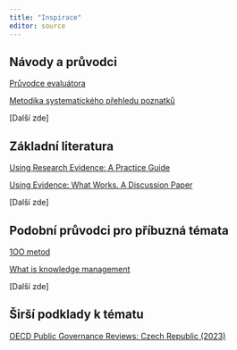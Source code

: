 ```yaml
---
title: "Inspirace"
editor: source
---
```


## Návody a průvodci 

[Průvodce evaluátora](https://dotaceeu.cz/getmedia/3ce5f6b9-24cc-4ac1-80d9-9eb769203f5a/Pruvodce-evaluatora_final_202007.pdf.aspx)

[Metodika systematického přehledu poznatků](http://www.mmr.cz/getmedia/72852f3f-f52f-47e1-bec8-6c1c72ce0097/02a_dokument_final.pdf.aspx?ext=.pdf)

[Další zde]

## Základní literatura

[Using Research Evidence: A Practice Guide](https://www.nesta.org.uk/toolkit/using-research-evidence-practice-guide/)

[Using Evidence: What Works. A Discussion Paper](https://www.nesta.org.uk/report/using-evidence-what-works/)

[Další zde]

## Podobní průvodci pro příbuzná témata

[1OO metod](https://kisk.phil.muni.cz/100metod/)

[What is knowledge management](https://www.starmind.ai/resources/what-is-knowledge-management-and-why-is-it-so-important)  

[Další zde]

## Širší podklady k tématu

[OECD Public Governance Reviews: Czech Republic (2023)](https://www.oecd.org/governance/oecd-public-governance-reviews-czech-republic-41fd9e5c-en.htm)
